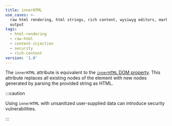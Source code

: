 ```yaml
---
title: innerHTML
use_cases: >-
  raw html rendering, html strings, rich content, wysiwyg editors, markdown
  output
tags:
  - html-rendering
  - raw-html
  - content-injection
  - security
  - rich-content
version: '1.0'
---
```


The `innerHTML` attribute is equivalent to the [`innerHTML` DOM property](https://developer.mozilla.org/en-US/docs/Web/API/Element/innerHTML).
This attribute replaces all existing nodes of the element with new nodes generated by parsing the provided string as HTML.

:::caution

Using `innerHTML` with unsanitized user-supplied data can introduce security vulnerabilities.

:::
